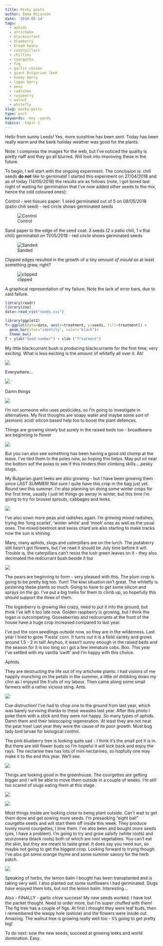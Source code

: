 ```yaml
---
title: Pesky pests
author: Emma McLarnon
date: '2018-05-14'
tags:
  - aphids
  - artichoke
  - blackcurrant
  - blueberry
  - broad beans
  - caterpillars
  - chillies
  - courgette
  - fig
  - garlic chives
  - giant Bulgarian leek
  - honey berry
  - logan berry
  - peas
  - radishes
  - raspberry
  - walnut
  - whitefly
slug: pesky-pests
type: post
keywords: -key -words
topics: -topic 1
---
```


Hello from sunny Leeds!  Yes, more sunshine has been sent.  Today has been really warm and the bank holiday weather was good for the plants.  

Note:  I compress the images for the web, but I've noticed the quality is pretty naff and they go all blurred.  Will look into improving these in the future. 


To begin, I will start with the ongoing experiment.  The conclusion is: chili seeds **do not** like to germinate!  I started this experiment on 27/04/2018 and as of today (14/05/2018) the results are as follows (note, I got bored last night of waiting for germination that I've now added other seeds to the mix, hence the odd coloured ones):

Control - wet tissues paper:  1 seed germinated out of 5 on 08/05/2018 (patio chili seed)  - red circle shows germinated seeds  

![Control](/images/ctrl.jpg)

Sand paper to the edge of the seed coat: 3 seeds (2 x patio chili, 1 x thai chili) germinated on 11/05/2018 - red circle shows germinated seeds

![Sanded](/images/sand.jpg)


Clipped edges resulted in the growth of *a tiny amount of mould* so at least something grew, right?

![clipped](/images/clip.jpg)

A graphical representation of my failure.  Note the lack of error bars, due to said failure.
``` r

library(readr)
library(zoo)
data<-read_csv("seeds.csv")

library(ggplot2)
T<-ggplot(data=data, aes(x=treatment, y=seeds, fill=treatment)) + 
  geom_bar(stat="identity", color="black")+
  theme_bw()
T + ylab("Seed number") + xlab ("Treatment")


```

My little blackcurrant bush is producing blackcurrants for the first time, very exciting.  What is less exciting is the amount of whitefly all over it.  Ah! 

![](/images/blackcurrant.jpg)



Everywhere...


![](/images/whitefly.jpg)
`

Damn things


![](/images/whitefly2.jpg)




I'm not someone who uses pesticides, so I'm going to investigate in alternatives. My first thoughts are soapy water and maybe some sort of jasmonic acid/ silicon based help too to boost the plant defences.

Things are growing slowly but surely in the raised beds too - broadbeans are beginning to flower

![](/images/broadbean1.jpg)

But you can also see something has been having a good old chomp at the leave.  I've tied them to the poles now, so hoping this helps.  May put oil near the bottom sof the poles to see if this hinders their climbing skills....pesky slugs.


My Bulgarian giant leeks are also growing - but I have been growing them since LAST SUMMER! Not sure I quite have this crop in the bag just yet.  Round two this summer.  I'm also planning on doing some winter crops for the first time, usually I just let things go awray in winter, but this time I'm going to try for brussel sprouts, cabbages and leeks.  

![](/images/raised4.jpg)

I've also sown more peas and radishes again.  I'm growing mixed radishes, trying the 'long scarlet', 'winter white' and 'mooli' ones as well as the usual ones.  The mixed beetroot and swiss chard are also starting to make tracks now the sun is shining.  

Many, many aphids, slugs and caterpillars are on the lurch.  The jostaberry still hasn't got flowers, but I've read it should be July time before it will.  Trouble is, the caterpillars can't resist the lush green leaves on it - they also decimated the redcurrant bush beside it too

![](/images/josta.jpg)

The pears are beginning to form - very pleased with this.  The plum crop is going to be pretty big too.  Yum!  The kiwi situation isn't great.  The whitefly is pestering these plants so much.  Going to have to get some silicon and sprays on the go.  I've put a big trellis for them to climb up, so hopefully this should support the three of them.  

The loganberry is growing like crazy, need to put it into the ground, but think I've left it too late now.  Golden raspberry is growing, but I think the logan is outcompeting.  Gooseberries and redcurrants at the front of the house have a huge crop increased compared to last year.  

I've put the corn seedlings outside now, so they are in the wilderness.  Last year I tried to grow 'Fiesta' corn.  It turns out it is a field variety and grows around 1.5 - 2 m tall!  Anyhoo, it wasn't sunny enough in the raised beds and the season for it is too long so I got a few immature cobs. Boo.  This year I've settled with my vanilla 'swift' and I'm happy with this choice. 

Aphids.

They are destructing the life out of my artichoke plants.  I had visions of me happily munching on the petals in the summer, a little oil dribbling down my chin as I enjoyed the fruits of my labour.  Then came along some small farmers with a rather vicious sting.  Ants.  

![](/images/art.jpg)

Cue distruction!  I've had to chop one to the ground from last year, which was barely surviving thanks to these weasles last year.  After this photo I poke them with a stick and they were not happy.  So many types of aphids.  Damn them and their telescoping regeneration.  At least they are not near the pear tree!  Last year they were the cause of its poor growth.  Must bug lady bird larvae for biological control. 

The pink blueberry tree is looking quite sad  - I think it's the small pot it is in.  But there are still flower buds so I'm hopeful it will kick back and enjoy the rays.  The nectarine tree has lots of mini nectarines, so hopfully one may make it to the end this year.  We'll see.

![](/images/nect.jpg)


Things are looking good in the greenhouse.  The courgettes are getting bigger and I will be able to move them outside in a couple of weeks.  I'm still too scared of slugs eating them at this stage.  

![](/images/greenhouse_update1.jpg)


  


![](/images/greenhouse_update2.jpg)

Most things inside are looking close to being plant outside.  Can't wait to get them done and get sowing more seeds.  I'm presaoking "eight ball" courgette seeds and will start them off inside this week.  They produce lovely round courgettes, I love them.  I've also been and bought more seeds (yes, I have a problem).  I'm going to try and grow salsify (white roots) and scorzonera (black roots) both of which are root vegetables.  You can't eat the skin, but they are meant to taste great.  It does say you need sun, so maybe not going to get the biggest crop.  Looking forward to trying though.  I've alos got some orange thyme and some summer savory for the herb patch.  

![](/images/newseeds.jpg)

Speaking of herbs, the lemon balm I bought has been transplanted and is taking very well.  I also planted out some sunflowers I had germinated.  Slugs have enjoyed them lots, but not the lemon balm.  Interesting...

Also - FINALLY - garlic chive success! My new seeds worked.  I have lost the packet thought.  Need to order more, but I'm super chuffed with them!  The fig tree has a couple of figs.  At first I thought they were leaf buds, then I remembered the waspy hole (ostiole) and the flowers were inside out.  Amazing. The walnut tree is growing really well too - it's going to get pretty big!  

To do next: sow the new seeds, succeed at growing leeks and world domination.  Easy.

